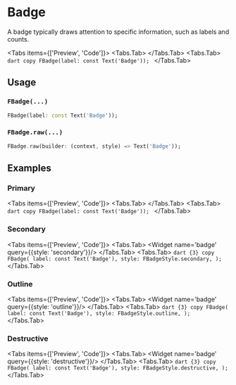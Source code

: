 
# Badge

A badge typically draws attention to specific information, such as labels and counts.

<LinkBadgeGroup>
    <LinkBadge label="API Reference" href="https://pub.dev/documentation/forui/latest/forui.widgets.badge/"/>
</LinkBadgeGroup>

<Tabs items={['Preview', 'Code']}>
  <Tabs.Tab>
      <Widget name='badge' query={{}}/>
  </Tabs.Tab>
  <Tabs.Tab>
      ```dart copy
      FBadge(label: const Text('Badge'));
      ```
  </Tabs.Tab>
</Tabs>

## Usage

### `FBadge(...)`

```dart copy
FBadge(label: const Text('Badge'));
```

### `FBadge.raw(...)`

```dart copy
FBadge.raw(builder: (context, style) => Text('Badge'));
```

## Examples

### Primary

<Tabs items={['Preview', 'Code']}>
  <Tabs.Tab>
      <Widget name='badge' query={{}}/>
  </Tabs.Tab>
  <Tabs.Tab>
      ```dart copy
      FBadge(label: const Text('Badge'));
      ```
  </Tabs.Tab>
</Tabs>

### Secondary

<Tabs items={['Preview', 'Code']}>
  <Tabs.Tab>
      <Widget name='badge' query={{style: 'secondary'}}/>
  </Tabs.Tab>
  <Tabs.Tab>
      ```dart {3} copy
      FBadge(
        label: const Text('Badge'),
        style: FBadgeStyle.secondary,
      );
      ```
  </Tabs.Tab>
</Tabs>

### Outline

<Tabs items={['Preview', 'Code']}>
  <Tabs.Tab>
      <Widget name='badge' query={{style: 'outline'}}/>
  </Tabs.Tab>
  <Tabs.Tab>
      ```dart {3} copy
      FBadge(
        label: const Text('Badge'),
        style: FBadgeStyle.outline,
      );
      ```
  </Tabs.Tab>
</Tabs>

### Destructive

<Tabs items={['Preview', 'Code']}>
  <Tabs.Tab>
      <Widget name='badge' query={{style: 'destructive'}}/>
  </Tabs.Tab>
  <Tabs.Tab>
      ```dart {3} copy
      FBadge(
        label: const Text('Badge'),
        style: FBadgeStyle.destructive,
      );
      ```
  </Tabs.Tab>
</Tabs>

